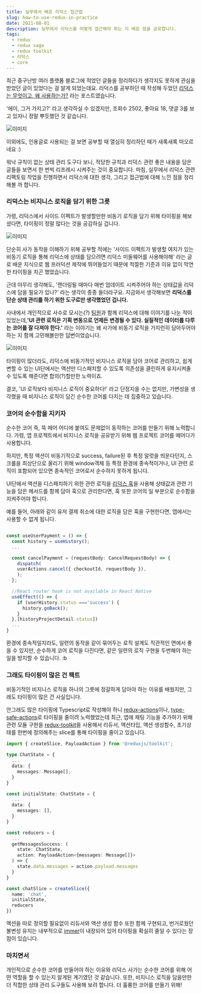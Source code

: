 ```yaml
---
title: 실무에서 배운 리덕스 접근법
slug: how-to-use-redux-in-practice
date: 2021-08-01
description: 실무에서 리덕스를 어떻게 접근해야 하는 지 배운 점을 공유합니다.
tags:
  - redux
  - redux saga
  - redux toolkit
  - 리덕스
  - core
---
```


최근 중구난방 여러 플랫폼 블로그에 적었던 글들을 정리하다가 생각지도 못하게 관심을 받았던 글이 있었다는 걸 알게 되었는데요.
리덕스를 공부하던 때 작성해 두었던 [리덕스는 무엇이고, 왜 사용하는가?](https://velog.io/@youthfulhps/What-is-Redux-and-why-use-it) 라는 포스트였습니다.

'에이, 그거 가지고?' 라고 생각하실 수 있겠지만, 조회수 2502, 좋아요 18, 댓글 3를 보고 있자니 정말 뿌듯했던 것 같습니다.

![이미지](./section-1.png)

이외에도, 인용글로 사용되는 걸 보면 공부할 때 열심히 정리하던 때가 새록새록 떠오르네요 :)

워낙 규칙이 없는 상태 관리 도구다 보니, 적당한 규칙과 리덕스 관련 좋은 내용을 담은 글들을 보면서 한 번씩 리프레시 시켜주는 것이 중요합니다.
마침, 실무에서 리덕스 관련 리팩토링 작업을 진행하면서 리덕스에 대한 생각, 그리고 접근법에 대해 느낀 점을 정리해볼 까 합니다.

### 리덕스는 비지니스 로직을 담기 위한 그릇

<!-- 프론트엔드 개발자로서 이제 1년 남짓 되는 경력 동안 가장 많이 고민한 키워드는 '의존성 분리' 였습니다. -->

가령, 리덕스에서 사이드 이펙트가 발생할만한 비동기 로직을 담기 위해 타이핑을 해보셨다면, 타이핑이 정말 많다는 것을 공감하실 겁니다.

![이미지](./section-2.png)

단순히 사가 동작을 이해하기 위해 공부할 적에는 '사이드 이펙트가 발생할 여지가 있는 비동기 로직을 통해 리덕스에 상태를 담으려면 리덕스 미들웨어를 사용해야해'
라는 글로 배운 지식으로 웹 프러덕션 제작에 뛰어들었기 때문에 적절한 기준과 이유 없이 막연한 타이핑을 치곤 했었습니다.

근데 아무리 생각해도, '랜더링될 때마다 매번 업데이트 시켜주어야 하는 상태값을 리덕스에 담을 필요가 있나?' 라는 생각이 종종 들더라구요.
지금와서 생각해보면 <strong>리덕스를 단순 상태 관리를 하기 위한 도구로만 생각했었던 겁니다.</strong>

사내에서 개인적으로 사수로 모시는(?) [팀원](https://github.com/MaxKim-J)과 함께 리덕스에 대해 이야기를 나눈 적이 있었는데,<strong>'UI 관련 로직은 기획 변동으로 언제든 변경될 수 있다.
실질적인 데이터를 다루는 코어를 잘 다져야 한다.'</strong> 라는 이야기는 왜 사가에 비동기 로직을 가지런히 담아두어야 하는 지 함께 고민해볼만한 답변이었습니다.

![이미지](./core.png)

타이핑이 많더라도, 리덕스에 비동기적인 비지니스 로직을 담아 코어로 관리하고, 쉽게 변할 수 있는 UI단에서는 액션만 디스패치할 수 있도록 의존성을 클린하게 유지시켜줄 수 있도록 해준다면
합의(?)할만한 노력이죠.

결코, 'UI 로직보다 비지니스 로직이 중요하다!' 라고 단정지을 수는 없지만, 가변성을 생각했을 때 비지니스 로직이 담긴 순수한 코어를 다지는 데 집중하고 있습니다.

### 코어의 순수함을 지키자

순수한 코어 즉, 뚝 떼어 어디에 붙여도 문제없이 동작하는 코어를 만들기 위해 노력합니다. 가령, 앱 프로젝트에서 비지니스 로직을 공유받기 위해 웹 프로젝트 코어를 떼어다가 사용합니다.

하지만, 특정 액션이 비동기적으로 success, failure된 후 특정 알럿을 띄운다던지, 스크롤을 최상단으로 올리기 위해 window객체 등 특정 환경에 종속적이거나, UI 관련 로직이 포함되어 있으면
종속적인 코어로서 순수하지 못하게 됩니다.

UI단에서 액션을 디스패치하기 위한 관련 로직을 [리덕스 훅](https://react-redux.js.org/)을 사용해 상태값과 관련 기능을 담은 메서드를 함께 담아 훅으로 관리한다면,
훅 또한 코어의 일 부분으로 순수함을 지켜주어야 합니다.

예를 들어, 아래와 같이 유저 결제 취소에 대한 로직을 담은 훅을 구현한다면, 앱에서는 사용할 수 없게 됩니다.

```ts

const useUserPayment = () => {
  const history = useHistory();
  ...

  const cancelPayment = (requestBody: CancelRequestBody) => {
    dispatch(
    userActions.cancel({ checkoutId, requestBody }),
    );
  };

  //React router hook is not available in React Native
  useEffect(() => {
    if (userHistory.status ==='success') {
      history.goBack();
    }
  },[historyProjectDetail.status])
  ...
}

```

환경에 종속적일지라도, 일련의 동작을 같이 묶어두는 로직 설계도 직관적인 면에서 좋을 수 있지만, 순수하게 코어 로직을 다진다면, 같은 일련의 로직 구현을 두번해야 하는 일을 방지할 수 있습니다. :b

### 그래도 타이핑이 많은 건 팩트

비동기적인 비지니스 로직을 하나의 그릇에 정갈하게 담아야 하는 이유를 배웠지만, 그래도 타이핑이 많은 건 사실입니다.

안그래도 많은 타이핑에 Typescript로 작성해야 하니 [redux-actions](https://github.com/redux-utilities/redux-actions)이나,
[type-safe-actions](https://github.com/piotrwitek/typesafe-actions)로 타이핑을 줄이려 노력했었는데
최근, 앱에 채팅 기능을 추가하기 위해 관련 모듈 구현을 [redux-toolkit](https://redux-toolkit.js.org/)을 사용해서 리듀서, 액션타입, 액션 생성함수, 초기상태를 한번에 정의해주는 slice를 통해 타이핑을 줄이고 있습니다.

```ts
import { createSlice, PayloadAction } from '@reduxjs/toolkit';

type ChatState = {
  ...
  data: {
    messages: Message[];
  }
}

const initialState: ChatState = {
  ...
  data: {
    messages: [],
  }
}

const reducers = {
  ...
  getMessagesSuccess: (
    state: ChatState,
    action: PayloadAction<{messages: Message[]}>
  ) => {
    state.data.messages = action.payload.messages
  }
}

const chatSlice = createSlice({
  name: 'chat',
  initialState,
  reducers
})
```

액션을 따로 정의할 필요없이 리듀서와 액션 생성 함수 또한 함께 구현되고,
번거로웠던 불변성 유지는 내부적으로 [immer](https://github.com/immerjs/immer)이 내장되어 있어
타이핑을 확실히 줄일 수 있다는 장점이 있습니다.

### 마치면서

개인적으로 순수한 코어를 만들어야 하는 이유와 리덕스 사가는 순수한 코어를 위해 어떤 역할을 할 수 있는지
알게된 계기였던 것 같습니다. 또한, 비지니스 로직을 담을만한 더 적합한 상태 관리 도구들도 사용해 보려 합니다.
더 훌륭한 코어를 만들기 위해!
